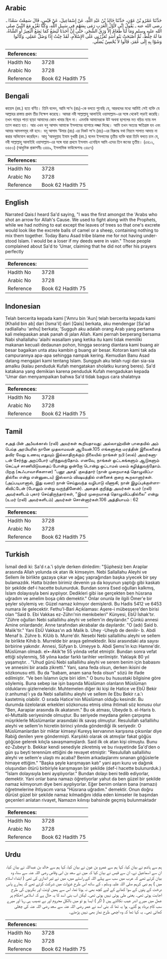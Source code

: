 ## Arabic


<div dir="rtl" lang="ar" style={{fontSize:'larger',backgroundColor:'#f8f9fa',padding:20}}>
حَدَّثَنَا عَمْرُو بْنُ عَوْنٍ، حَدَّثَنَا خَالِدُ بْنُ عَبْدِ اللَّهِ، عَنْ إِسْمَاعِيلَ، عَنْ قَيْسٍ، قَالَ سَمِعْتُ سَعْدًا ـ رضى الله عنه ـ يَقُولُ إِنِّي لأَوَّلُ الْعَرَبِ رَمَى بِسَهْمٍ فِي سَبِيلِ اللَّهِ، وَكُنَّا نَغْزُو مَعَ النَّبِيِّ صلى الله عليه وسلم وَمَا لَنَا طَعَامٌ إِلاَّ وَرَقُ الشَّجَرِ، حَتَّى إِنَّ أَحَدَنَا لَيَضَعُ كَمَا يَضَعُ الْبَعِيرُ أَوِ الشَّاةُ، مَا لَهُ خِلْطٌ، ثُمَّ أَصْبَحَتْ بَنُو أَسَدٍ تُعَزِّرُنِي عَلَى الإِسْلاَمِ، لَقَدْ خِبْتُ إِذًا وَضَلَّ عَمَلِي‏.‏ وَكَانُوا وَشَوْا بِهِ إِلَى عُمَرَ، قَالُوا لاَ يُحْسِنُ يُصَلِّي‏.‏
</div>
<div style={{backgroundColor:'#f8f9fa',padding:20, marginBottom: 10}}><table> <thead> <tr> <th>References:</th> <th></th> </tr> </thead> <tbody><tr><td>Hadith No</td><td>3728</td></tr><tr><td>Arabic No</td><td>3728</td></tr><tr><td>Reference</td><td>Book 62 Hadith 75</td></tr></tbody></table></div>

## Bengali


<div dir="ltr" lang="bn" style={{fontSize:'larger',backgroundColor:'#f8f9fa',padding:20}}>
কায়েস (রহ.) হতে বর্ণিত। তিনি বলেন, আমি সা‘দ (রাঃ)-কে বলতে শুনেছি যে, আরবদের মধ্যে আমিই সেই ব্যক্তি যে আল্লাহর রাস্তায় প্রথম তীর নিক্ষেপ করেছে। আমরা নবী সাল্লাল্লাহু আলাইহি ওয়াসাল্লাম-এর সঙ্গে থেকেই লড়াই করেছি। তখন গাছের পাতা ছাড়া আমাদের কোন খাবার ছিল না। এমনকি আমাদেরকে উট অথবা ছাগলের মত বড়ির ন্যায় মল ত্যাগ করতে হত। আর এখন বনু আসাদ আমাকে ইসলামের ব্যাপারে লজ্জা দিচ্ছে। আমি তখন অত্যন্ত ক্ষতিগ্রস্ত হব এবং আমার আমলসমূহ নষ্ট হবে। বনূ আসাদ ‘উমার (রাঃ) এর নিকট সা‘দ (রাঃ)-এর বিরুদ্ধে যথা নিয়মে সালাত আদায় না করার অভিযোগ করেছিল। আবূ ‘আবদুল্লাহ ইমাম বুখারী (রহ.) বলেন ইসলামের তৃতীয় ব্যক্তি দ্বারা তিনি বলতে চান যে, নবী সাল্লাল্লাহু আলাইহি ওয়াসাল্লাম-এর সঙ্গে যারা প্রথমে ইসলাম এনেছিল আমি এদের তিন জনের তৃতীয়। (৫৪১২, ৬৪৫৩) (আধুনিক প্রকাশনীঃ ৩৪৪৯, ইসলামিক ফাউন্ডেশনঃ ৩৪৫৭)
</div>
<div style={{backgroundColor:'#f8f9fa',padding:20, marginBottom: 10}}><table> <thead> <tr> <th>References:</th> <th></th> </tr> </thead> <tbody><tr><td>Hadith No</td><td>3728</td></tr><tr><td>Arabic No</td><td>3728</td></tr><tr><td>Reference</td><td>Book 62 Hadith 75</td></tr></tbody></table></div>

## English


<div dir="ltr" lang="en" style={{fontSize:'larger',backgroundColor:'#f8f9fa',padding:20}}>
Narrated Qais:I heard Sa'd saying, "I was the first amongst the 'Arabs who shot an arrow for Allah's Cause. We used to fight along with the Prophets, while we had nothing to eat except the leaves of trees so that one's excrete would look like the excrete balls of camel or a sheep, containing nothing to mix them together. Today Banu Asad tribe blame me for not having understood Islam. I would be a loser if my deeds were in vain." Those people complained about Sa'd to 'Umar, claiming that he did not offer his prayers perfectly
</div>
<div style={{backgroundColor:'#f8f9fa',padding:20, marginBottom: 10}}><table> <thead> <tr> <th>References:</th> <th></th> </tr> </thead> <tbody><tr><td>Hadith No</td><td>3728</td></tr><tr><td>Arabic No</td><td>3728</td></tr><tr><td>Reference</td><td>Book 62 Hadith 75</td></tr></tbody></table></div>

## Indonesian


<div dir="ltr" lang="id" style={{fontSize:'larger',backgroundColor:'#f8f9fa',padding:20}}>
Telah bercerita kepada kami ['Amru bin 'Aun] telah bercerita kepada kami [Khalid bin ab] dari [Isma'il] dari [Qais] berkata, aku mendengar [Sa'ad radliallahu 'anhu] berkata; 'Sugguh aku adalah orang Arab yang pertama kali melepaskan anak panah di jalan Allah. Kami pernah berperang bersama Nabi shallallahu 'alaihi wasallam yang ketika itu kami tidak memiliki makanan kecuali dedaunan pohon, hingga seorang diantara kami buang air besar bagaikan unta atau kambin g buang air besar. Kotoran kami tak ada campurannya apa-apa sehingga nampak kering. Kemudian Banu Asad datang mengajari kami tentang Islam. Sungguh aku telah rugi dan sia-sia amalku (kalau penduduk Kufah mengatakan sholatku kurang beres). Sa'd katakana yang demikian karena penduduk Kufah mengadukan kepada 'Umar dan menyampaikan bahwa Sa'd tidak bagus cara shalatnya
</div>
<div style={{backgroundColor:'#f8f9fa',padding:20, marginBottom: 10}}><table> <thead> <tr> <th>References:</th> <th></th> </tr> </thead> <tbody><tr><td>Hadith No</td><td>3728</td></tr><tr><td>Arabic No</td><td>3728</td></tr><tr><td>Reference</td><td>Book 62 Hadith 75</td></tr></tbody></table></div>

## Tamil


<div dir="ltr" lang="ta" style={{fontSize:'larger',backgroundColor:'#f8f9fa',padding:20}}>
சஅத் பின் அபீவக்காஸ் (ரலி) அவர்கள் கூறியதாவது: அல்லாஹ்வின் பாதையில் அம் பெய்த அரபியரில் நானே முதலாமவன் ஆவேன்.105 எங்களுக்கு மரத்தின் இலைகளைத் தவிர வேறு உணவு எதுவும் இல்லாதிருக்கும் நிலையில் நாங்கள் நபி (ஸல்) அவர்களுடன் சேர்ந்து அறப்போர் புரிந்துவந்தோம். எனவே, நாங்கள் ஒட்டகங்களும் ஆடுகளும் கெட்டிச் சாணியிடுவதைப் போன்று ஒன்றோ டொன்று ஒட்டாமல் மலம் கழித்துவந்தோம். பிறகு (கூஃபாவாசிகளான) “பனூ அசத்' குலத்தார் (நான் முறையாகத் தொழுவிப்பதில்லை என்று என்னுடைய) இஸ்லாம் விஷயத்தில் என்னைக் குறை கூறலானார்கள். (அப்படியானால், இது வரை) நான் செய்துவந்த வழிபாடு வீணாகி, நான் இழப்புக்குள்ளாகிவிட்டேன் (போலும் என்று வருந்தினேன்). அதைக் குறித்து அவர்கள் உமர் (ரலி) அவர்களிடம் புகார் செய்திருந்தார்கள், “இவர் முறையாகத் தொழுவிப்பதில்லை” என்று (உமர் (ரலி) அவர்களிடம்) அவர்கள் சொன்னார்கள்.106 அத்தியாயம் : 62
</div>
<div style={{backgroundColor:'#f8f9fa',padding:20, marginBottom: 10}}><table> <thead> <tr> <th>References:</th> <th></th> </tr> </thead> <tbody><tr><td>Hadith No</td><td>3728</td></tr><tr><td>Arabic No</td><td>3728</td></tr><tr><td>Reference</td><td>Book 62 Hadith 75</td></tr></tbody></table></div>

## Turkish


<div dir="ltr" lang="tr" style={{fontSize:'larger',backgroundColor:'#f8f9fa',padding:20}}>
İsmail dedi ki: Sa'd r.a.'i şöyle derken dinledim: "Şüphesiz ben Araplar arasında Allah yolunda ok atan ilk kimseyim. Nebi Sallallahu Aleyhi ve Sellem ile birlikte gazaya çıkar ve ağaç yaprağından başka yiyecek bir şey bulamazdık. Hatta bizden birimiz devenin ya da koyunun yaptığı gibi kaskatı bir şekilde def-i hacette bulunurduk. Bundan sonra Esed oğulları kalkmış, İslam dolayısıyla beni ayıplıyor. Dedikleri gibi ise gerçekten ben hüsrana uğradım ve amelim boşa çıktı demektir." Onlar onunla ile ilgili Ömer'e bir şeyler söylemiş ve: Güzel namaz kılmıyor demişlerdi. Bu Hadis 5412 ve 6453 numara ile gelecektir. Fethu'l-Bari Açıklaması: Aşere-i mübeşşere'den birisi olan "Said b. Ebi Vakkas ez-Zührı'nin menkıbeleri" Künyesi, EbÜ İshak'tır. "Zühre oğulları Nebi sallalliıhu aleyhi ve sellem'in deyılarıdır." Çünkü annesi Amine onlardandır. Anne tarafından akrabalar da dayılardır. "O (adı) Said b. Malik'tir." Yani EbÜ Vakkas'ın adı Malik b. Uhey -Uheyb de denilir- b. Abdi Menaf b. Zühre b. KiUıb b. Murre'dir. Nesebi Nebi sallalliıhu aleyhi ve sellem ile birlikte Kihıb b. Murrelde bir araya gelmektedir. İkisi arasındaki ata sayısı birbirine yakındır. Annesi, Süfyan b. Umeyye b. Abdi Şems'in kızı Hamne'dir. Müslüman olmadı. el•-Akik'te 55 yılında vefat etmiştir. Bundan sonra vefat ettiği söylenmiş, 58 yılına kadar farklı tarihler verilmiştir. Yaklaşık 80 yıl yaşamıştır. . "Uhud günü Nebi sallalliıhu aleyhi ve serem benim için babasını ve annesini bir arada zikretti." Yani, sana feda olsun, derken ikisini de sözkonusu etti. Bu da "babam, anam sana feda olsun" sözü ile ifade edilmiştir. "Ve ben İslamın üçte biri idim." O bunu bu husustaki bilgisine göre söylemiş. Buna sebep ise işin başında Müslüman olanların Müslüman olduklarını gizlerneleridir. Muhtemelen diğer iki kişi ile Hatice ve EbÜ Bekir (r.anhuma)'ı ya da Nebi sallalliıhu aleyhi ve sellem ile Ebu Bekir r.a.'ı kastetmiş olabilir. O sırada Hatice'nin Müslüman olduğu kesindir. Bu durumda özelolarak erkekleri sözkonusu etmiş olma ihtimali söz konusu olur "Ben, Aarapiar arasında ilk akatanım." Bu ok atması, Ubeyde b. el-Haris b. el-Muttalib seriyesinde olmuştur. Bu seriyede meydana gelen çarpışma müşriklerle Müslümanlar arasındaki ilk savaş olmuştur. Resulullah sa!lalliıhu aleyhi ve sellem'in hicretin birinci yılında gönderdiği ilk seriyedir. O Müslümanlardan bir miktar kimseyi Kureyş kervanının karşısına çıksınlar diye Rabiğ denilen yere göndermişti. Karşılıklı olarak ok atmışlar fakat göğüs göğüse gelerek kılıçla savaşmamışlardı. Said ilk ok atan kişi olmuştu. Bunu ez-Zubeyr b. Bekkar kendi senediyle zikretmiş ve bu rivayetinde Sa'd'den o gün şu beyti terennüm ettiğini de revayet etmiştir: "Resulullah sallalliıhu aleyhi ve sellem'e ulaştı mı acaba? Benim arkadaşlarımı sınanan göğüslerle himaye ettiğim." "Başka şeyle karışmayan katı" yani aşırı kuru ve dağınık oluşundan ötürü birbiriyle karışmayan bir şekilde (def-i hacette bulunurduk.) "İslam dolayısıyla beni ayıplıyorlar." Bundan dolayı beni tedib ediyorlar, demektir. Yani onlar bana namazı öğretiyorlar yahut da ben güzel bir şekilde namaz kılmıyorum diye beni ayıplıyorlar. Eğer benim onların bana (namazı) öğretmelerine ihtiyacım varsa "Hüsrana uğradım." demektir. Onun doğru dürüst güzel bir şekilde namaz kılmadığını iddia eden kimseler ile başından geçenleri anlatan rivayet, Namazın kılınışı bahsinde geçmiş bulunmaktadır
</div>
<div style={{backgroundColor:'#f8f9fa',padding:20, marginBottom: 10}}><table> <thead> <tr> <th>References:</th> <th></th> </tr> </thead> <tbody><tr><td>Hadith No</td><td>3728</td></tr><tr><td>Arabic No</td><td>3728</td></tr><tr><td>Reference</td><td>Book 62 Hadith 75</td></tr></tbody></table></div>

## Urdu


<div dir="rtl" lang="ur" style={{fontSize:'larger',backgroundColor:'#f8f9fa',padding:20}}>
ہم سے ہاشم نے بیان کیا، کہا ہم سے عمرو بن عون نے بیان کیا، کہا ہم سے خالد بن عبداللہ نے بیان کیا، ان سے اسماعیل نے، ان سے قیس نے بیان کیا کہ میں نے سعد بن ابی وقاص رضی اللہ عنہ سے سنا، وہ بیان کرتے تھے کہ عرب میں سب سے پہلے اللہ کے راستے میں، میں نے تیر اندازی کی تھی ( ابتداء اسلام میں ) ہم نبی کریم صلی اللہ علیہ وسلم ، کے ساتھ اس طرح غزوات میں شرکت کرتے تھے کہ ہمارے پاس درخت کے پتوں کے سوا کھانے کے لیے کچھ بھی نہ ہوتا تھا، اس سے ہمیں اونٹ اور بکریوں کی طرح اجابت ہوتی تھی۔ یعنی ملی ہوئی نہیں ہوتی تھی۔ لیکن اب بنی اسد کا یہ حال ہے کہ اسلامی احکام پر عمل میں میرے اندر عیب نکالتے ہیں ( اگر ) ایسا ہو تو میں بالکل محروم اور بے نصیب ہی رہا اور میرے سب کام برباد ہو گئے۔ ہوا یہ تھا کہ بنی اسد نے عمر رضی اللہ عنہ سے سعد رضی اللہ عنہ کی چغلی کھائی تھی۔ یہ کہا تھا کہ وہ اچھی طرح نماز بھی نہیں پڑھتے۔
</div>
<div style={{backgroundColor:'#f8f9fa',padding:20, marginBottom: 10}}><table> <thead> <tr> <th>References:</th> <th></th> </tr> </thead> <tbody><tr><td>Hadith No</td><td>3728</td></tr><tr><td>Arabic No</td><td>3728</td></tr><tr><td>Reference</td><td>Book 62 Hadith 75</td></tr></tbody></table></div>